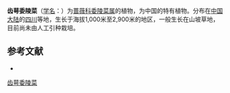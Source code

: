 {{Speciesbox
| name = 齿萼委陵菜
| status = 
| status_system = 
| image =
| genus = Potentilla
| species = smithiana
| authority = Hand. -Mazz.
}}

'''齿萼委陵菜'''（[[学名|学名]]：{{lang|la|''Potentilla smithiana''}}）为[[蔷薇科|蔷薇科]][[委陵菜属|委陵菜属]]的植物，为中国的特有植物。分布在[[中国大陆|中国大陆]]的[[四川|四川]]等地，生长于海拔1,000米至2,900米的地区，一般生长在山坡草地，目前尚未由人工引种栽培。

== 参考文献 ==
<div class="references-small">
* {{cite web| url =http://www.bioinfo.cn/db05/KmzwSpecies.php?action=view&id=19192| title =齿萼委陵菜| work =《中国高等植物数据库全库》| publisher =中国科学院微生物研究所| author =昆明植物研究所| accessdate =2009-02-25| deadurl =yes| archiveurl =https://web.archive.org/web/20160305060626/http://www.bioinfo.cn/db05/KmzwSpecies.php?action=view&id=19192| archivedate =2016-03-05}}
</div>
{{Taxonbar|from=Q11180432}}

[[Category:委陵菜属|齿萼委陵菜]]


{{植物小作品}}